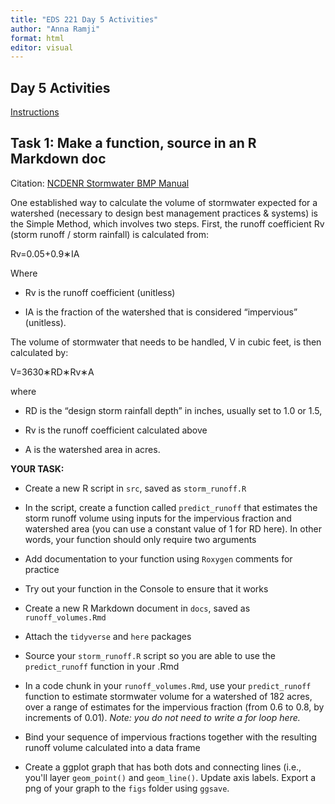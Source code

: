 ```yaml
---
title: "EDS 221 Day 5 Activities"
author: "Anna Ramji"
format: html
editor: visual
---
```


## Day 5 Activities

[Instructions](https://allisonhorst.github.io/EDS_221_programming-essentials/activities/day_5_activities.html)

## **Task 1: Make a function, source in an R Markdown doc**

Citation: [NCDENR Stormwater BMP Manual](https://files.nc.gov/ncdeq/Water%20Quality/Surface%20Water%20Protection/SPU/SPU%20-%20BMP%20Manual%20Documents/BMPMan-Ch03-SWCalcs-20090616-DWQ-SPU.pdf)

One established way to calculate the volume of stormwater expected for a watershed (necessary to design best management practices & systems) is the Simple Method, which involves two steps. First, the runoff coefficient Rv (storm runoff / storm rainfall) is calculated from:

Rv=0.05+0.9∗IA

Where

-   Rv is the runoff coefficient (unitless)

-    IA is the fraction of the watershed that is considered "impervious" (unitless).

The volume of stormwater that needs to be handled, V in cubic feet, is then calculated by:

V=3630∗RD∗Rv∗A

where

-    RD is the "design storm rainfall depth" in inches, usually set to 1.0 or 1.5,

```{=html}
<!-- -->
```
-   Rv is the runoff coefficient calculated above

-   A is the watershed area in acres.

**YOUR TASK:**

-   Create a new R script in `src`, saved as `storm_runoff.R`

-   In the script, create a function called `predict_runoff` that estimates the storm runoff volume using inputs for the impervious fraction and watershed area (you can use a constant value of 1 for RD here). In other words, your function should only require two arguments

-   Add documentation to your function using `Roxygen` comments for practice

-   Try out your function in the Console to ensure that it works

-   Create a new R Markdown document in `docs`, saved as `runoff_volumes.Rmd`

-   Attach the `tidyverse` and `here` packages

-   Source your `storm_runoff.R` script so you are able to use the `predict_runoff` function in your .Rmd

-   In a code chunk in your `runoff_volumes.Rmd`, use your `predict_runoff` function to estimate stormwater volume for a watershed of 182 acres, over a range of estimates for the impervious fraction (from 0.6 to 0.8, by increments of 0.01). *Note: you do not need to write a for loop here.*

-   Bind your sequence of impervious fractions together with the resulting runoff volume calculated into a data frame

-   Create a ggplot graph that has both dots and connecting lines (i.e., you\'ll layer `geom_point()` and `geom_line()`. Update axis labels. Export a png of your graph to the `figs` folder using `ggsave`.

